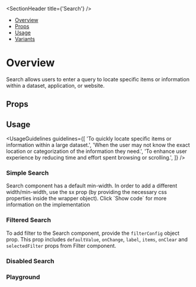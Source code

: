 
<Meta of={SearchStories} />

<SectionHeader title={'Search'} />

- [Overview](#overview)
- [Props](#props)
- [Usage](#usage)
- [Variants](#variants)

# Overview

Search allows users to enter a query to locate specific items or information within a dataset, application, or website.

## Props

<ArgTypes of={Search} />

## Usage

<UsageGuidelines
  guidelines={[
    'To quickly locate specific items or information within a large dataset.',
    'When the user may not know the exact location or categorization of the information they need.',
    'To enhance user experience by reducing time and effort spent browsing or scrolling.',
  ]}
/>

<SubsectionHeader title="Variants" />

### Simple Search

<Tip>
  Search component has a default min-width. In order to add a different width/min-width, use the sx
  prop (by providing the necessary css properties inside the wrapper object). Click `Show code` for
  more information on the implementation
</Tip>

<Canvas of={SearchStories.SimpleSearch} />

### Filtered Search

To add filter to the Search component, provide the `filterConfig` object prop. This prop includes `defaultValue`, `onChange`, `label`, `items`, `onClear` and `selectedFilter` props from Filter component.

<Canvas of={SearchStories.FilteredSearch} />

### Disabled Search

<Canvas of={SearchStories.DisabledSearch} />

### Playground

<Canvas of={SearchStories.Playground} />
